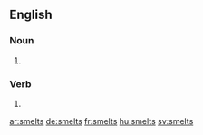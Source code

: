 
==English==

===Noun===
{{head|en|plural}}

# {{plural of|smelt|lang=en|nocat=1}}

===Verb===
{{head|en}}

# {{en-third-person singular of|smelt}}

[[ar:smelts]]
[[de:smelts]]
[[fr:smelts]]
[[hu:smelts]]
[[sv:smelts]]